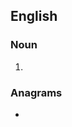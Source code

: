 ==English==

===Noun===
{{head|en|noun plural form}}

# {{plural of|mower|lang=en}}

===Anagrams===
* {{anagrams|en|morwes|remows|wormes}}